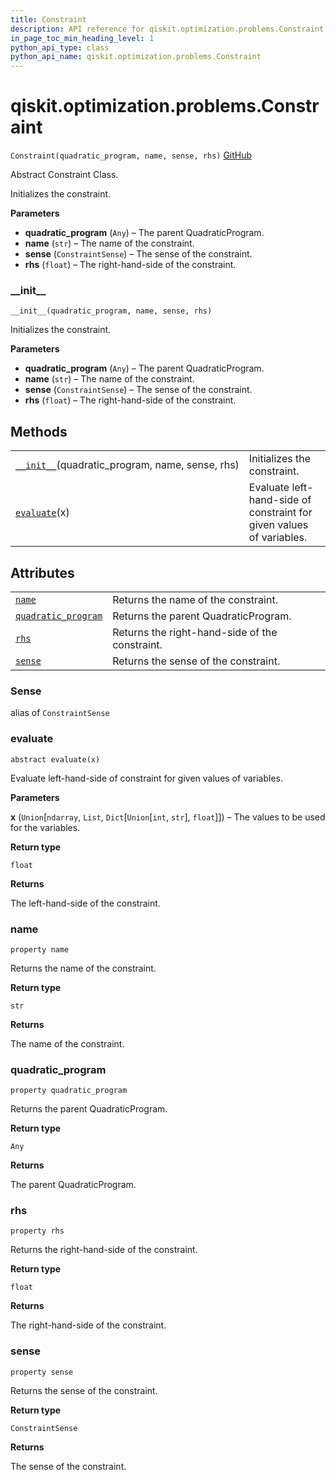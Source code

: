 ```yaml
---
title: Constraint
description: API reference for qiskit.optimization.problems.Constraint
in_page_toc_min_heading_level: 1
python_api_type: class
python_api_name: qiskit.optimization.problems.Constraint
---
```


<span id="qiskit-optimization-problems-constraint" />

# qiskit.optimization.problems.Constraint

<span id="qiskit.optimization.problems.Constraint" />

`Constraint(quadratic_program, name, sense, rhs)` [GitHub](https://github.com/qiskit-community/qiskit-aqua/tree/stable/0.8/qiskit/optimization/problems/constraint.py "view source code")

Abstract Constraint Class.

Initializes the constraint.

**Parameters**

*   **quadratic\_program** (`Any`) – The parent QuadraticProgram.
*   **name** (`str`) – The name of the constraint.
*   **sense** (`ConstraintSense`) – The sense of the constraint.
*   **rhs** (`float`) – The right-hand-side of the constraint.

### \_\_init\_\_

<span id="qiskit.optimization.problems.Constraint.__init__" />

`__init__(quadratic_program, name, sense, rhs)`

Initializes the constraint.

**Parameters**

*   **quadratic\_program** (`Any`) – The parent QuadraticProgram.
*   **name** (`str`) – The name of the constraint.
*   **sense** (`ConstraintSense`) – The sense of the constraint.
*   **rhs** (`float`) – The right-hand-side of the constraint.

## Methods

|                                                                                                                                                          |                                                                      |
| -------------------------------------------------------------------------------------------------------------------------------------------------------- | -------------------------------------------------------------------- |
| [`__init__`](#qiskit.optimization.problems.Constraint.__init__ "qiskit.optimization.problems.Constraint.__init__")(quadratic\_program, name, sense, rhs) | Initializes the constraint.                                          |
| [`evaluate`](#qiskit.optimization.problems.Constraint.evaluate "qiskit.optimization.problems.Constraint.evaluate")(x)                                    | Evaluate left-hand-side of constraint for given values of variables. |

## Attributes

|                                                                                                                                               |                                                |
| --------------------------------------------------------------------------------------------------------------------------------------------- | ---------------------------------------------- |
| [`name`](#qiskit.optimization.problems.Constraint.name "qiskit.optimization.problems.Constraint.name")                                        | Returns the name of the constraint.            |
| [`quadratic_program`](#qiskit.optimization.problems.Constraint.quadratic_program "qiskit.optimization.problems.Constraint.quadratic_program") | Returns the parent QuadraticProgram.           |
| [`rhs`](#qiskit.optimization.problems.Constraint.rhs "qiskit.optimization.problems.Constraint.rhs")                                           | Returns the right-hand-side of the constraint. |
| [`sense`](#qiskit.optimization.problems.Constraint.sense "qiskit.optimization.problems.Constraint.sense")                                     | Returns the sense of the constraint.           |

<span id="qiskit.optimization.problems.Constraint.Sense" />

### Sense

alias of `ConstraintSense`

### evaluate

<span id="qiskit.optimization.problems.Constraint.evaluate" />

`abstract evaluate(x)`

Evaluate left-hand-side of constraint for given values of variables.

**Parameters**

**x** (`Union`\[`ndarray`, `List`, `Dict`\[`Union`\[`int`, `str`], `float`]]) – The values to be used for the variables.

**Return type**

`float`

**Returns**

The left-hand-side of the constraint.

### name

<span id="qiskit.optimization.problems.Constraint.name" />

`property name`

Returns the name of the constraint.

**Return type**

`str`

**Returns**

The name of the constraint.

### quadratic\_program

<span id="qiskit.optimization.problems.Constraint.quadratic_program" />

`property quadratic_program`

Returns the parent QuadraticProgram.

**Return type**

`Any`

**Returns**

The parent QuadraticProgram.

### rhs

<span id="qiskit.optimization.problems.Constraint.rhs" />

`property rhs`

Returns the right-hand-side of the constraint.

**Return type**

`float`

**Returns**

The right-hand-side of the constraint.

### sense

<span id="qiskit.optimization.problems.Constraint.sense" />

`property sense`

Returns the sense of the constraint.

**Return type**

`ConstraintSense`

**Returns**

The sense of the constraint.

